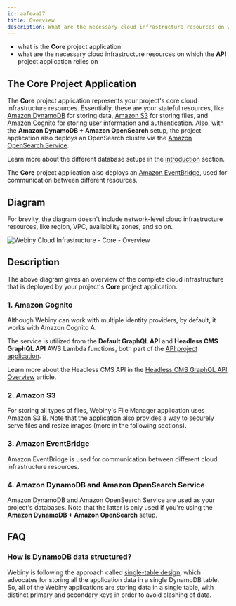 ```yaml
---
id: aafeaa27
title: Overview
description: What are the necessary cloud infrastructure resources on which the Core project application relies on.
---
```



<Alert type="success" title="What you’ll learn">

- what is the **Core** project application
- what are the necessary cloud infrastructure resources on which the **API** project application relies on

</Alert>

## The Core Project Application

The **Core** project application represents your project's core cloud infrastructure resources. Essentially, these are your stateful resources, like [Amazon DynamoDB](https://aws.amazon.com/dynamodb/) for storing data, [Amazon S3](https://aws.amazon.com/s3/) for storing files, and [Amazon Cognito](https://aws.amazon.com/cognito/) for storing user information and authentication. Also, with the **Amazon DynamoDB + Amazon OpenSearch** setup, the project application also deploys an OpenSearch cluster via the [Amazon OpenSearch Service](https://aws.amazon.com/opensearch-service/).

<Alert type="info">

Learn more about the different database setups in the [introduction](/docs/{version}/architecture/introduction#different-database-setups) section.

</Alert>

The **Core** project application also deploys an [Amazon EventBridge](https://aws.amazon.com/eventbridge/), used for communication between different resources.

## Diagram

<Alert type="info">

For brevity, the diagram doesn't include network-level cloud infrastructure resources, like region, VPC, availability zones, and so on.

</Alert>

<Image src={coreOverview} title="Webiny Cloud Infrastructure - Core - Overview" shadow={false} />

## Description

The above diagram gives an overview of the complete cloud infrastructure that is deployed by your project's **Core** project application.

### 1. Amazon Cognito

Although Webiny can work with multiple identity providers, by default, it works with Amazon Cognito <diagram-letter>A</diagram-letter>.

The service is utilized from the **Default GraphQL API** and **Headless CMS GraphQL API** AWS Lambda functions, both part of the [API project application](/docs/{version}/architecture/api/overview).

<Alert type="info">

Learn more about the Headless CMS API in the [Headless CMS GraphQL API Overview](/docs/{version}/headless-cms/basics/graphql-api) article.

</Alert>

### 2. Amazon S3

For storing all types of files, Webiny's File Manager application uses Amazon S3 <diagram-letter>B</diagram-letter>. Note that the application also provides a way to securely serve files and resize images (more in the following sections).

### 3. Amazon EventBridge

Amazon EventBridge is used for communication between different cloud infrastructure resources.

### 4. Amazon DynamoDB and Amazon OpenSearch Service

Amazon DynamoDB and Amazon OpenSearch Service are used as your project's databases. Note that the latter is only used if you're using the **Amazon DynamoDB + Amazon OpenSearch** setup.

## FAQ

### How is DynamoDB data structured?

Webiny is following the approach called [single-table design](https://www.alexdebrie.com/posts/dynamodb-single-table/), which advocates for storing all the application data in a single DynamoDB table. So, all of the Webiny applications are storing data in a single table, with distinct primary and secondary keys in order to avoid clashing of data.
